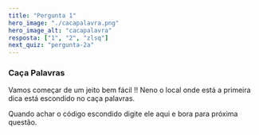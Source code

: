 ```yaml
---
title: "Pergunta 1"
hero_image: "./cacapalavra.png"
hero_image_alt: "cacapalavra"
resposta: ["1", "2", "zlsq"]
next_quiz: "pergunta-2a"
---
```


### Caça Palavras

Vamos começar de um jeito bem fácil !!
Neno o local onde está a primeira dica está escondido no caça palavras.

Quando achar o código escondido digite ele aqui e bora para próxima questão.
